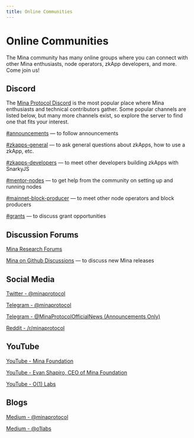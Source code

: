 ```yaml
---
title: Online Communities
---
```


# Online Communities

The Mina community has many online groups where you can connect with other Mina enthusiasts, node operators, zkApp developers, and more. Come join us!

## Discord

The [Mina Protocol Discord](https://discord.com/invite/RDQc43H) is the most popular place where Mina enthusiasts and technical contributors gather. Some popular channels are listed below, but many more channels exist, so explore the server to find one that fits your interest.

[#announcements](https://discord.gg/JRU3PENEB2) — to follow announcements

[#zkapps-general](https://discord.gg/MVfuuEvD4U) — to ask general questions about zkApps, how to use a zkApp, etc.

[#zkapps-developers](https://discord.gg/v3W4YsuBCw) — to meet other developers building zkApps with SnarkyJS

[#mentor-nodes](https://discord.gg/j9GHr7pJrR) — to get help from the community on setting up and running nodes

[#mainnet-block-producer](https://discord.gg/eAD6V4wW7N) — to meet other node operators and block producers

[#grants](https://discord.gg/AcFCvVvfVW) — to discuss grant opportunities

## Discussion Forums

[Mina Research Forums](https://forums.minaprotocol.com/)

[Mina on Github Discussions](https://github.com/MinaProtocol/mina/discussions) — to discuss new Mina releases

## Social Media

[Twitter - @minaprotocol](https://twitter.com/minaprotocol)

[Telegram - @minaprotocol](https://t.me/minaprotocol)

[Telegram - @MinaProtocolOfficialNews (Announcements Only)](https://t.me/MinaProtocolOfficialNews)

[Reddit - /r/minaprotocol](https://www.reddit.com/r/MinaProtocol/)

## YouTube

[YouTube - Mina Foundation](https://www.youtube.com/c/minaprotocol)

[YouTube - Evan Shapiro, CEO of Mina Foundation](https://www.youtube.com/channel/UCZebnzqd__m_lHP_d5qgsoQ)

[YouTube - O(1) Labs](https://www.youtube.com/channel/UCrT2KUIIrDPJk8leVu7GYdQ)

## Blogs

[Medium - @minaprotocol](https://medium.com/@minaprotocol)

[Medium - @o1labs](https://blog.o1labs.org/)
